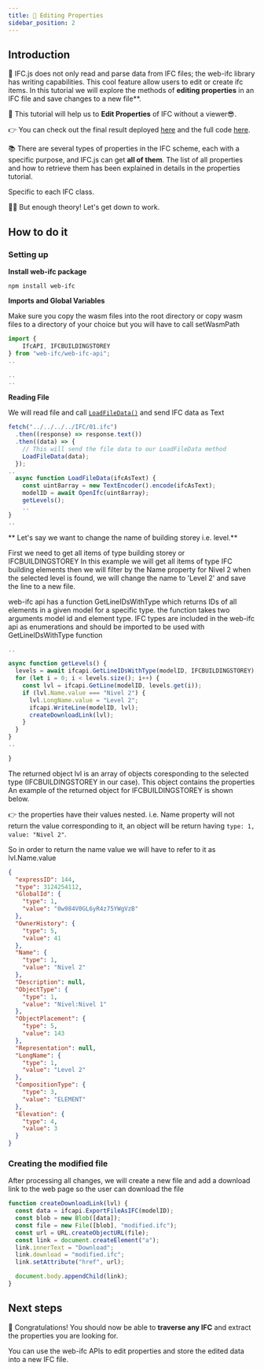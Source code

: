 ```yaml
---
title: 📃 Editing Properties
sidebar_position: 2
---
```



## Introduction

🧊
IFC.js does not only read and parse data from IFC files; the web-ifc library has writing capabilities. This cool feature allow users to edit or create ifc items. In this tutorial we will explore the methods of **editing properties** in an IFC file and save changes to a new file\*\*.

💾
This tutorial will help us to **Edit Properties** of IFC without a viewer😎.

<IfcCard>
    👉 You can check out the final result deployed <a href="https://ifcjs.github.io/hello-world/examples/web-ifc/ifc-to-json/properties/index.html">here</a> and the full code <a href="https://github.com/ifcjs/hello-world/tree/main/examples/web-ifc/ifc-to-json/editing-properties">here</a>.

</IfcCard>

📚
There are several types of properties in the IFC scheme, each with a specific purpose, and IFC.js can get **all of them**. The list of all properties and how to retrieve them has been explained in details in the properties tutorial.

<IfcCard icon="📕" title="Native properties">
  Specific to each IFC class.
</IfcCard>

🚴‍♂️ But enough theory! Let's get down to work.

## How to do it

### Setting up

**Install web-ifc package**

`npm install web-ifc`

**Imports and Global Variables**

Make sure you copy the wasm files into the root directory or
copy wasm files to a directory of your choice but you will have to call setWasmPath

```js
import {
    IfcAPI, IFCBUILDINGSTOREY
} from "web-ifc/web-ifc-api";
..

..
..
```

**Reading File**

We will read file and call [`LoadFileData()`](<https://github.com/IFCjs/hello-world/blob/main/examples/web-ifc/ifc-to-json/properties/app.js#:~:text=async%20function%20LoadFile(ifcAsText)>) and send IFC data as Text

```js
fetch("../../../../IFC/01.ifc")
  .then((response) => response.text())
  .then((data) => {
    // This will send the file data to our LoadFileData method
    LoadFileData(data);
  });
..
  async function LoadFileData(ifcAsText) {
    const uint8array = new TextEncoder().encode(ifcAsText);
    modelID = await OpenIfc(uint8array);
    getLevels();
    ..
}
..
```

** Let's say we want to change the name of building storey i.e. level.**

First we need to get all items of type building storey or IFCBUILDINGSTOREY
In this example we will get all items of type IFC building elements then we will filter by the Name property for Nivel 2
when the selected level is found, we will change the name to 'Level 2' and save the line to a new file.

web-ifc api has a function GetLineIDsWithType which returns IDs of all elements in a given model for a specific type. the function takes two arguments model id and element type.
IFC types are included in the web-ifc api as enumerations and should be imported to be used with GetLineIDsWithType function

```js {8}
..

async function getLevels() {
  levels = await ifcapi.GetLineIDsWithType(modelID, IFCBUILDINGSTOREY);
  for (let i = 0; i < levels.size(); i++) {
    const lvl = ifcapi.GetLine(modelID, levels.get(i));
    if (lvl.Name.value === "Nivel 2") {
      lvl.LongName.value = "Level 2";
      ifcapi.WriteLine(modelID, lvl);
      createDownloadLink(lvl);
    }
  }
}
..

}
```

The returned object lvl is an array of objects coresponding to the selected type (IFCBUILDINGSTOREY in our case). This object contains the properties
An example of the returned object for IFCBUILDINGSTOREY is shown below.

👉 the properties have their values nested. i.e. Name property will not return the value corresponding to it, an object will be return having
`type: 1, value: "Nivel 2"`.

So in order to return the name value we will have to refer to it as lvl.Name.value

```json {8}
{
  "expressID": 144,
  "type": 3124254112,
  "GlobalId": {
    "type": 1,
    "value": "0w984V0GL6yR4z75YWgVzB"
  },
  "OwnerHistory": {
    "type": 5,
    "value": 41
  },
  "Name": {
    "type": 1,
    "value": "Nivel 2"
  },
  "Description": null,
  "ObjectType": {
    "type": 1,
    "value": "Nivel:Nivel 1"
  },
  "ObjectPlacement": {
    "type": 5,
    "value": 143
  },
  "Representation": null,
  "LongName": {
    "type": 1,
    "value": "Level 2"
  },
  "CompositionType": {
    "type": 3,
    "value": "ELEMENT"
  },
  "Elevation": {
    "type": 4,
    "value": 3
  }
}
```

### Creating the modified file

After processing all changes, we will create a new file and add a download link to the web page so the user can download the file

```js {8}
function createDownloadLink(lvl) {
  const data = ifcapi.ExportFileAsIFC(modelID);
  const blob = new Blob([data]);
  const file = new File([blob], "modified.ifc");
  const url = URL.createObjectURL(file);
  const link = document.createElement("a");
  link.innerText = "Download";
  link.download = "modified.ifc";
  link.setAttribute("href", url);

  document.body.appendChild(link);
}
```

## Next steps

🎉
Congratulations! You should now be able to **traverse any IFC** and extract the properties you are looking for.

You can use the web-ifc APIs to edit properties and store the edited data into a new IFC file.
